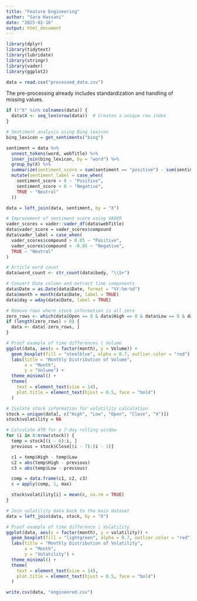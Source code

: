 ---
title: "Feature Engineering"
author: "Sara Hassani"
date: "2025-02-16"
output: html_document
---

```{r setup}
library(dplyr)
library(tidytext)
library(lubridate)
library(stringr)
library(vader)
library(ggplot2)
```

```{r}
data = read.csv("processed_data.csv")
```

The pre-processing already includes standardization and handling of missing values.

```{r}
if (!"X" %in% colnames(data)) {
  data$X <- seq_len(nrow(data))  # Creates a unique row index
}

# Sentiment analysis using Bing lexicon
bing_lexicon = get_sentiments("bing")

sentiment = data %>%
  unnest_tokens(word, webTitle) %>%
  inner_join(bing_lexicon, by = "word") %>%
  group_by(X) %>%
  summarize(sentiment_score = sum(sentiment == "positive") - sum(sentiment == "negative")) %>%
  mutate(sentiment_label = case_when(
    sentiment_score > 0 ~ "Positive",
    sentiment_score < 0 ~ "Negative",
    TRUE ~ "Neutral"
  ))

data = left_join(data, sentiment, by = "X")

# Improvement of sentiment score using VADER
vader_scores = vader::vader_df(data$webTitle)
data$vader_score = vader_scores$compound
data$vader_label = case_when(
  vader_scores$compound > 0.05 ~ "Positive",
  vader_scores$compound < -0.05 ~ "Negative",
  TRUE ~ "Neutral"
)

# Article word count
data$word_count <- str_count(data$body, "\\S+")

# Convert Date column and extract time components
data$Date = as.Date(data$Date, format = "%Y-%m-%d")
data$month = month(data$Date, label = TRUE)
data$day = wday(data$Date, label = TRUE)

# Remove rows where stock information is all zero
zero_rows <- which(data$Open == 0 & data$High == 0 & data$Low == 0 & data$Close == 0)
if (length(zero_rows) > 0) {
  data <- data[-zero_rows, ]
}

# Proof example of time differences | Volume
ggplot(data, aes(x = factor(month), y = Volume)) +
  geom_boxplot(fill = "steelblue", alpha = 0.7, outlier.color = "red") +
  labs(title = "Monthly Distribution of Volume",
       x = "Month",
       y = "Volume") +
  theme_minimal() +
  theme(
    text = element_text(size = 14),
    plot.title = element_text(hjust = 0.5, face = "bold")
  )

# Isolate stock information for volatility calculation
stock = unique(data[, c("High", "Low", "Open", "Close", "X")])
stock$volatility = NA

# Calculate ATR for a 7-day rolling window
for (i in 8:nrow(stock)) {
  temp = stock[(i - 6):i, ]
  previous = stock$Close[(i - 7):(i - 1)]

  c1 = temp$High - temp$Low
  c2 = abs(temp$High - previous)
  c3 = abs(temp$Low - previous)

  comp = data.frame(c1, c2, c3)
  c = apply(comp, 1, max)

  stock$volatility[i] = mean(c, na.rm = TRUE)
}

# Join volatility data back to the main dataset
data = left_join(data, stock, by = "X")

# Proof example of time difference | Volatility
ggplot(data, aes(x = factor(month), y = volatility)) +
  geom_boxplot(fill = "lightgreen", alpha = 0.7, outlier.color = "red") +
  labs(title = "Monthly Distribution of Volatility",
       x = "Month",
       y = "Volatility") +
  theme_minimal() +
  theme(
    text = element_text(size = 14),
    plot.title = element_text(hjust = 0.5, face = "bold")
  )

write.csv(data, "engineered.csv")
```

